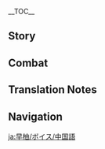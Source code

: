 {{CharacterTabs}}
{{LanguageTabs}}
{{Stub|1={{Meta/VO|rm=1}}}}
__TOC__
==Story==
{{VO/Story
|character           = Sayu
|language            = zh
|language_s          = zh
|language_t          = zh-tw
|name_s              = 早柚
|name_t              = 早柚

|vo_01_01_title_s    = 初次见面…
|vo_01_01_title_t    = 初次見面…
|vo_01_01_subtitle   = Hello
|vo_01_01_file       = VO_{language}{character} Hello.ogg
|vo_01_01_tx_s       = 「终末番」早柚，参上。<br>呼&mdash;&mdash;如果没有什么事情的话，我先去睡觉了。对了，不准趁我睡觉的时候偷偷摸我的头。
|vo_01_01_tx_t       = 「終末番」早柚，參上。<br>呼&mdash;&mdash;如果沒有什麼事情的話，我先去睡覺了。對了，不准趁我睡覺的時候偷偷摸我的頭。
|vo_01_01_rm         =
|vo_02_01_title_s    = 闲聊・睡着
|vo_02_01_title_t    = 閒聊・睡著
|vo_02_01_subtitle   = Chat: Asleep
|vo_02_01_file       = VO_{language}{character} Chat - Asleep.ogg
|vo_02_01_tx_s       = 呼啊…呼噜呼噜&mdash;&mdash;
|vo_02_01_tx_t       = 呼啊…呼嚕呼嚕&mdash;&mdash;
|vo_02_01_rm         =
|vo_02_02_title_s    = 闲聊・工作
|vo_02_02_title_t    = 閒聊・工作
|vo_02_02_subtitle   = Chat: Work
|vo_02_02_file       = VO_{language}{character} Chat - Work.ogg
|vo_02_02_tx_s       = 工作还不如睡觉。
|vo_02_02_tx_t       = 工作還不如睡覺。
|vo_02_02_rm         =
|vo_02_03_title_s    = 闲聊・长高
|vo_02_03_title_t    = 閒聊・長高
|vo_02_03_subtitle   = Chat: Height
|vo_02_03_file       = VO_{language}{character} Chat - Height.ogg
|vo_02_03_tx_s       = 什么时候才能长高呢？
|vo_02_03_tx_t       = 什麼時候才能長高呢？
|vo_02_03_rm         =
|vo_03_01_title_s    = 下雨的时候…
|vo_03_01_title_t    = 下雨的時候…
|vo_03_01_subtitle   = When It Rains
|vo_03_01_file       = VO_{language}{character} When It Rains.ogg
|vo_03_01_tx_s       = 快躲雨，被雨淋到就长不高了。
|vo_03_01_tx_t       = 快躲雨，被雨淋到就長不高了。
|vo_03_01_rm         =
|vo_03_02_title_s    = 打雷的时候…
|vo_03_02_title_t    = 打雷的時候…
|vo_03_02_subtitle   = When Thunder Strikes
|vo_03_02_file       = VO_{language}{character} When Thunder Strikes.ogg
|vo_03_02_tx_s       = 好大的动静，不过只要整个人都钻到被子里就能安稳睡觉了。
|vo_03_02_tx_t       = 好大的動靜，不過只要整個人都鑽到被子裡就能安穩睡覺了。
|vo_03_02_rm         =
|vo_03_03_title_s    = 下雪的时候…
|vo_03_03_title_t    = 下雪的時候…
|vo_03_03_subtitle   = When It Snows
|vo_03_03_file       = VO_{language}{character} When It Snows.ogg
|vo_03_03_tx_s       = 雪天很方便躲藏。比如说「雪降之隐」这种忍术，借助飘雪隐去身形，等别人察觉的时候，对方的眼前就只剩下飘落的雪花了。啊，你千万不要把这些告诉巫女姐姐。
|vo_03_03_tx_t       = 雪天很方便躲藏。比如說「雪降之隱」這種忍術，藉助飄雪隱去身形，等別人察覺的時候，對方的眼前就只剩下飄落的雪花了。啊，（你/妳）千萬不要把這些告訴巫女姐姐。
|vo_03_03_rm         =
|vo_03_04_title_s    = 阳光很好…
|vo_03_04_title_t    = 陽光很好…
|vo_03_04_subtitle   = When the Sun Is Out
|vo_03_04_file       = VO_{language}{character} When the Sun Is Out.ogg
|vo_03_04_tx_s       = 舒舒服服的好天气，啊&mdash;&mdash;好困哦。
|vo_03_04_tx_t       = 舒舒服服的好天氣，啊&mdash;&mdash;好睏哦。
|vo_03_04_rm         =
|vo_03_05_title_s    = 起风的时候…
|vo_03_05_title_t    = 起風的時候…
|vo_03_05_subtitle   = When It's Windy
|vo_03_05_file       = VO_{language}{character} When It's Windy.ogg
|vo_03_05_tx_s       = 风起之时，便是开溜的好时机。
|vo_03_05_tx_t       = 風起之時，便是開溜的好時機。
|vo_03_05_rm         =
|vo_03_06_title_s    = 刮大风了…
|vo_03_06_title_t    = 颳大風了…
|vo_03_06_subtitle   = When the Wind Is Blowing
|vo_03_06_file       = VO_{language}{character} When the Wind Is Blowing.ogg
|vo_03_06_tx_s       = 风吹得眼睛睁不开了，不如就这样，闭起眼睛睡一觉吧。
|vo_03_06_tx_t       = 風吹得眼睛睜不開了，不如就這樣，閉起眼睛睡一覺吧。
|vo_03_06_rm         =
|vo_04_01_title_s    = 早上好…
|vo_04_01_title_t    = 早安…
|vo_04_01_subtitle   = Good Morning
|vo_04_01_file       = VO_{language}{character} Good Morning.ogg
|vo_04_01_tx_s       = 已经…已经早上了吗？再睡10分钟…就10分钟嘛…那、那5分钟也行…呼…
|vo_04_01_tx_t       = 已經…已經早上了嗎？再睡10分鐘…就10分鐘嘛…那、那5分鐘也行…呼…
|vo_04_01_rm         =
|vo_04_02_title_s    = 中午好…
|vo_04_02_title_t    = 午安…
|vo_04_02_subtitle   = Good Afternoon
|vo_04_02_file       = VO_{language}{character} Good Afternoon.ogg
|vo_04_02_tx_s       = 好困，午睡时间还没到吗？
|vo_04_02_tx_t       = 好睏，午睡時間還沒到嗎？
|vo_04_02_rm         =
|vo_04_03_title_s    = 晚上好…
|vo_04_03_title_t    = 晚上好…
|vo_04_03_subtitle   = Good Evening
|vo_04_03_file       = VO_{language}{character} Good Evening.ogg
|vo_04_03_tx_s       = 确认完毕，方圆十里内没有巫女姐姐的踪影。今晚可以睡个好觉啦~
|vo_04_03_tx_t       = 確認完畢，方圓十里內沒有巫女姐姐的蹤影。今晚可以睡個好覺啦~
|vo_04_03_rm         =
|vo_04_04_title_s    = 晚安…
|vo_04_04_title_t    = 晚安…
|vo_04_04_subtitle   = Good Night
|vo_04_04_file       = VO_{language}{character} Good Night.ogg
|vo_04_04_tx_s       = 终于…可以睡觉了…晚…晚安…
|vo_04_04_tx_t       = 終於…可以睡覺了…晚…晚安…
|vo_04_04_rm         =
|vo_05_01_title_s    = 关于早柚自己・终末番
|vo_05_01_title_t    = 關於早柚自己・終末番
|vo_05_01_subtitle   = About {character}: Shuumatsuban
|vo_05_01_file       = VO_{language}{character} About {character} - Shuumatsuban.ogg
|vo_05_01_tx_s       = 我虽然属于「终末番」，但交给我的工作无非就是些情报收集、偷取物品之类的琐事。所以…所以不做也没有什么关系嘛。
|vo_05_01_tx_t       = 我雖然屬於「終末番」，但交給我的工作無非就是些情報收集、偷取物品之類的瑣事。所以…所以不做也沒有什麼關係嘛。
|vo_05_01_rm         =
|vo_05_02_title_s    = 关于早柚自己・旷工
|vo_05_02_title_t    = 關於早柚自己・翹班
|vo_05_02_subtitle   = About {character}: Skiving
|vo_05_02_friendship = 4
|vo_05_02_file       = VO_{language}{character} About {character} - Skiving.ogg
|vo_05_02_tx_s       = 「终末番」的工作本来就没什么意义嘛，一直拖着不做，就会有更合适的人去做。但是睡觉不一样啊，只要睡得够久，说不定哪天就能长高了，这可是意义非凡的。
|vo_05_02_tx_t       = 「終末番」的工作本來就沒什麼意義嘛，一直拖著不做，就會有更合適的人去做。但是睡覺不一樣啊，只要睡得夠久，說不定哪天就能長高了，這可是意義非凡的。
|vo_05_02_rm         =
|vo_06_01_title_s    = 关于我们・帮个忙
|vo_06_01_title_t    = 關於我們・幫個忙
|vo_06_01_subtitle   = About Us: Favor
|vo_06_01_file       = VO_{language}{character} About Us - Favor.ogg
|vo_06_01_tx_s       = 如果巫女姐姐来了，记得告诉我一声哦，我稍微睡…啊不，休息会儿。
|vo_06_01_tx_t       = 如果巫女姐姐來了，記得告訴我一聲哦，我稍微睡…啊不，休息一下。
|vo_06_01_rm         =
|vo_06_02_title_s    = 关于我们・摸摸头
|vo_06_02_title_t    = 關於我們・摸摸頭
|vo_06_02_subtitle   = About Us: Headpats
|vo_06_02_friendship = 6
|vo_06_02_file       = VO_{language}{character} About Us - Headpats.ogg
|vo_06_02_tx_s       = 摸摸头？唔，如果是你的话...那好吧，我不会咬你的，但是不能摸太久了，否则会长不高的！
|vo_06_02_tx_t       = 摸摸頭？唔，如果是（你/妳）的話…那好吧，我不會咬（你/妳）的，但是不能摸太久了，否則會長不高的！
|vo_06_02_rm         =
|vo_07_01_title_s    = 关于「神之眼」…
|vo_07_01_title_t    = 關於「神之眼」…
|vo_07_01_subtitle   = About the [[Vision]]
|vo_07_01_friendship = 4
|vo_07_01_file       = VO_{language}{character} About the Vision.ogg
|vo_07_01_tx_s       = 双手剑真的很重，光靠忍术的话，我肯定举不起来。但是有了「神之眼」就不一样了，所以不管怎么说，「神之眼」对我帮助很大。
|vo_07_01_tx_t       = 雙手劍真的很重，光靠忍術的話，我肯定舉不起來。但是有了「神之眼」就不一樣了，所以不管怎麼說，「神之眼」對我幫助很大。
|vo_07_01_rm         =
|vo_07_02_title_s    = 有什么想要分享…
|vo_07_02_title_t    = 有什麼想要分享…
|vo_07_02_subtitle   = Something to Share
|vo_07_02_file       = VO_{language}{character} Something to Share.ogg
|vo_07_02_tx_s       = 老师说我是我们流派最后一代传人了。毕竟也不是什么特别适合战斗的流派，我学的也都是些逃跑和隐蔽气息用的忍术，这也是没办法的事情吧…
|vo_07_02_tx_t       = 老師說我是我們流派最後一代傳人了。畢竟也不是什麼特別適合戰鬥的流派，我學的也都是些逃跑和隱蔽氣息用的忍術，這也是沒辦法的事情吧…
|vo_07_02_rm         =
|vo_07_03_title_s    = 感兴趣的见闻…
|vo_07_03_title_t    = 感興趣的見聞…
|vo_07_03_subtitle   = Interesting Things
|vo_07_03_file       = VO_{language}{character} Interesting Things.ogg
|vo_07_03_tx_s       = 你知道貉吗？一种比狸猫可爱得多的小动物，下次带你一起去看看吧~
|vo_07_03_tx_t       = （你/妳）知道貉嗎？一種比狸貓可愛得多的小動物，下次帶（你/妳）一起去看看吧~
|vo_07_03_rm         =

|vo_08_01_title_s    = 关于神里绫华…
|vo_08_01_title_t    = 關於神里綾華…
|vo_08_01_subtitle   = About [[Kamisato Ayaka]]
|vo_08_01_friendship = 4
|vo_08_01_file       = VO_{language}{character} About Kamisato Ayaka.ogg
|vo_08_01_tx_s       = 神里家的大小姐优雅又端庄，但是她专门任命了一位巫女姐姐来监督我，不让我偷懒…怎会如此…
|vo_08_01_tx_t       = 神里家的大小姐優雅又端莊，但是她專門任命了一位巫女姐姐來監督我，不讓我偷懶…怎會如此…
|vo_08_01_rm         =

|vo_08_02_title_s    = 关于神里绫人…
|vo_08_02_title_t    = 關於神里綾人…
|vo_08_02_subtitle   = About [[Kamisato Ayato]]
|vo_08_02_friendship = 4
|vo_08_02_file       = VO_{language}{character} About Kamisato Ayato.ogg
|vo_08_02_tx_s       = 我在树上休息的时候，经常会听到巫女姐姐们在聊他，似乎是一位工作很忙的大人。真是奇怪，工作什么的明明旷掉就好了…
|vo_08_02_tx_t       = 我在樹上休息的時候，經常會聽到巫女姐姐們在聊他，似乎是一位工作很忙的大人。真是奇怪，工作什麼的明明翹掉就好了…
|vo_08_02_rm         =

|vo_08_03_title_s    = 关于托马…
|vo_08_03_title_t    = 關於托馬…
|vo_08_03_subtitle   = About [[Thoma]]
|vo_08_03_friendship = 4
|vo_08_03_file       = VO_{language}{character} About Thoma.ogg
|vo_08_03_tx_s       = 明明都有神之眼了，他每次出现还是缠着我说想要学忍术，真是搞不懂。而且我睡觉的时间都不够，哪有时间教他嘛。
|vo_08_03_tx_t       = 明明都有神之眼了，他每次出現還是纏著我說想要學忍術，真是搞不懂。而且我睡覺的時間都不夠，哪有時間教他嘛。
|vo_08_03_rm         =

|vo_08_04_title_s    = 关于宵宫…
|vo_08_04_title_t    = 關於宵宮…
|vo_08_04_subtitle   = About [[Yoimiya]]
|vo_08_04_friendship = 4
|vo_08_04_file       = VO_{language}{character} About Yoimiya.ogg
|vo_08_04_tx_s       = 她每次碰到我就说什么，小狸猫我们一起去祭典玩之类的话。我才不是狸猫，也不想去祭典。说是一起去玩，其实就是想着在祭典上让我配合她的烟火表演忍术，但是这和「终末番」的工作有什么关联嘛！
|vo_08_04_tx_t       = 她每次碰到我就說什麼，小狸貓我們一起去祭典玩之類的話。我才不是狸貓，也不想去祭典。說是一起去玩，其實就是想著在祭典上讓我配合她的煙火表演忍術，但是這和「終末番」的工作有什麼關聯嘛！
|vo_08_04_rm         =

|vo_08_05_title_s    = 关于雷电将军…
|vo_08_05_title_t    = 關於雷電將軍…
|vo_08_05_subtitle   = About the [[Raiden Shogun]]
|vo_08_05_friendship = 4
|vo_08_05_file       = VO_{language}{character} About the Raiden Shogun.ogg
|vo_08_05_tx_s       = 那位大人…不是我能见到的人物。想知道更多事情的话，或许问问绫华大小姐比较好。
|vo_08_05_tx_t       = 那位大人…不是我能見到的人物。想知道更多事情的話，或許問問綾華大小姐比較好。
|vo_08_05_rm         =

|vo_08_06_title_s    = 关于八重神子…
|vo_08_06_title_t    = 關於八重神子…
|vo_08_06_subtitle   = About [[Yae Miko]]
|vo_08_06_friendship = 4
|vo_08_06_file       = VO_{language}{character} About Yae Miko.ogg
|vo_08_06_tx_s       = 她总喜欢摸我的头，可是我不敢咬她，也不敢反抗，总感觉如果拒绝了她会发生很可怕的事情。但是，再这样被摸下去，我会不会真的长不高了？怎么办呀…
|vo_08_06_tx_t       = 她總喜歡摸我的頭，可是我不敢咬她，也不敢反抗，總感覺如果拒絕了她會發生很可怕的事情。但是，再這樣被摸下去，我會不會真的長不高了？怎麼辦呀…
|vo_08_06_rm         =

|vo_08_07_title_s    = 关于荒泷一斗…
|vo_08_07_title_t    = 關於荒瀧一斗…
|vo_08_07_subtitle   = About [[Arataki Itto]]
|vo_08_07_friendship = 4
|vo_08_07_file       = VO_{language}{character} About Arataki Itto.ogg
|vo_08_07_tx_s       = 怎么会有这么吵吵嚷嚷的人，而且他还能长这么高！
|vo_08_07_tx_t       = 怎麼會有這麼吵吵嚷嚷的人，而且他還能長這麼高！
|vo_08_07_rm         =

|vo_08_08_title_s    = 关于久岐忍…
|vo_08_08_title_t    = 關於久岐忍…
|vo_08_08_subtitle   = About [[Kuki Shinobu]]
|vo_08_08_friendship = 4
|vo_08_08_file       = VO_{language}{character} About the Kuki Ninja.ogg
|vo_08_08_tx_s       = 没什么印象的名字，让我想想…欸？她是荒泷一斗的小弟吗？那肯定也是干扰睡眠的人，毕竟有个词叫做一丘之貉，不对，是一丘之狸！
|vo_08_08_tx_t       = 沒什麼印象的名字，讓我想想…欸？她是荒瀧一斗的小弟嗎？那肯定也是干擾睡眠的人，畢竟有個詞叫做一丘之貉，不對，是一丘之狸！
|vo_08_08_rm         =

|vo_08_09_title_s    = 关于绮良良…
|vo_08_09_title_t    = 關於綺良良…
|vo_08_09_subtitle   = About [[Kirara]]
|vo_08_09_friendship = 4
|vo_08_09_file       = VO_{language}{character} About Kirara.ogg
|vo_08_09_tx_s       = 有次我午觉睡醒，感觉身后暖和和的，一转头就看见有只猫正蜷着睡觉，关键是有一对毛茸茸的尾巴！吓得我差点从树枝上掉下去。这，这也是变身术吗？
|vo_08_09_tx_t       = 有次我午覺睡醒，感覺身後暖暖的，一轉頭就看見有隻貓正蜷著睡覺，而且竟然有一對毛茸茸的尾巴！嚇得我差點從樹枝上掉下去。這，這也是變身術嗎？
|vo_08_09_rm         =

|vo_08_10_title_s    = 关于梦见月瑞希…
|vo_08_10_title_t    = 關於夢見月瑞希…
|vo_08_10_subtitle   = About [[Yumemizuki Mizuki]]
|vo_08_10_friendship = 4
|vo_08_10_file       = VO_{language}{character} About Yumemizuki Mizuki.ogg
|vo_08_10_tx_s       = 奇怪的紫色妖怪…被她盯着的时候，感觉好像要被吃掉一样…唔！惹不起，我还是躲着她走吧！
|vo_08_10_tx_t       = 奇怪的紫色妖怪…被她盯著的時候，感覺好像要被吃掉一樣…唔！惹不起，我還是躲著她走吧！
|vo_08_10_rm         = 

|vo_09_01_title_s    = 想要了解早柚・其一
|vo_09_01_title_t    = 想要瞭解早柚・其一
|vo_09_01_subtitle   = More About {character}: I
|vo_09_01_file       = VO_{language}{character} More About {character} - 01.ogg
|vo_09_01_tx_s       = 呼&mdash;&mdash;
|vo_09_01_tx_t       = 呼&mdash;&mdash;
|vo_09_01_rm         =
|vo_09_02_title_s    = 想要了解早柚・其二
|vo_09_02_title_t    = 想要瞭解早柚・其二
|vo_09_02_subtitle   = More About {character}: II
|vo_09_02_friendship = 3
|vo_09_02_file       = VO_{language}{character} More About {character} - 02.ogg
|vo_09_02_tx_s       = 呃…你是问我的忍术流派的名字吗？那个…想不起来了啦，我还没睡醒，我再去睡一觉，睡醒后说不定就能想起来了。
|vo_09_02_tx_t       = 呃…（你/妳）是問我的忍術流派的名字嗎？那個…想不起來了啦，我還沒睡醒，我再去睡一覺，睡醒後說不定就能想起來了。
|vo_09_02_rm         =
|vo_09_03_title_s    = 想要了解早柚・其三
|vo_09_03_title_t    = 想要瞭解早柚・其三
|vo_09_03_subtitle   = More About {character}: III
|vo_09_03_friendship = 4
|vo_09_03_file       = VO_{language}{character} More About {character} - 03.ogg
|vo_09_03_tx_s       = 好吧，告诉你也行。你先答应我不准笑，不然我就再也不理你了。我们流派叫做&mdash;&mdash;呜呼流…<br>说是因为我们流派的忍术以戏弄敌人为长而取的名字，可是，可是…唉。
|vo_09_03_tx_t       = 好吧，告訴（你/妳）也行。（你/妳）先答應我不准笑，不然我就再也不理（你/妳）了。我們流派叫做&mdash;&mdash;嗚呼流…<br>說是因為我們流派的忍術以戲弄敵人為長而取的名字，可是，可是…唉。
|vo_09_03_rm         =
|vo_09_04_title_s    = 想要了解早柚・其四
|vo_09_04_title_t    = 想要瞭解早柚・其四
|vo_09_04_subtitle   = More About {character}: IV
|vo_09_04_friendship = 5
|vo_09_04_file       = VO_{language}{character} More About {character} - 04.ogg
|vo_09_04_tx_s       = 你会爬树吗？我非常擅长这个，可以教你哦。还有，神社那边有棵树特别适合偷…啊不，特别适合小憩。下次你想睡午觉的时候，记得来找我，我们一起爬上去午睡吧。
|vo_09_04_tx_t       = （你/妳）會爬樹嗎？我非常擅長這個，可以教（你/妳）哦。還有，神社那邊有棵樹特別適合偷…啊不，特別適合小憩。下次（你/妳）想睡午覺的時候，記得來找我，我們一起爬上去午睡吧。
|vo_09_04_rm         =
|vo_09_05_title_s    = 想要了解早柚・其五
|vo_09_05_title_t    = 想要瞭解早柚・其五
|vo_09_05_subtitle   = More About {character}: V
|vo_09_05_friendship = 6
|vo_09_05_file       = VO_{language}{character} More About {character} - 05.ogg
|vo_09_05_tx_s       = 其实这套衣服是老师给我的，说是以貉为原型做的，还有助于我逃跑什么的…然后又说我已经长大了可以独当一面了，但也要保护好自己，说完老师就离开了我。可我这个身高，真的能独当一面吗…<br>唔…欸？你是说你会陪着我吗？你真的不会离开我吗？
|vo_09_05_tx_t       = 其實這套衣服是老師給我的，說是以貉為原型做的，還有助於我逃跑什麼的…然後又說我已經長大了可以獨當一面了，但也要保護好自己，說完老師就離開了我。可是我這個身高，真的能獨當一面嗎…<br>唔…欸？（你/妳）是說（你/妳）會陪著我嗎？（你/妳）真的不會離開我嗎？
|vo_09_05_rm         =
|vo_10_01_title_s    = 早柚的爱好…
|vo_10_01_title_t    = 早柚的愛好…
|vo_10_01_subtitle   = {character}'s Hobbies
|vo_10_01_file       = VO_{language}{character} Hobbies.ogg
|vo_10_01_tx_s       = 套上衣服上的帽子，不用担心会被巫女姐姐找到，然后睡个天昏地暗，这应该是世界上最幸福的事情了吧。
|vo_10_01_tx_t       = 套上衣服上的帽子，不用擔心會被巫女姐姐找到，然後睡個天昏地暗，這應該是世界上最幸福的事情了吧。
|vo_10_01_rm         =
|vo_10_02_title_s    = 早柚的烦恼・误会
|vo_10_02_title_t    = 早柚的煩惱・誤會
|vo_10_02_subtitle   = {character}'s Troubles: Misunderstanding
|vo_10_02_file       = VO_{language}{character} Troubles - Misunderstanding.ogg
|vo_10_02_tx_s       = 很多人第一次见到我的时候，都会大呼小叫，还把我当成狸猫。可早柚就是早柚，才不是狸猫。
|vo_10_02_tx_t       = 很多人第一次見到我的時候，都會大呼小叫，還把我當成狸貓。可是早柚就是早柚，才不是狸貓。
|vo_10_02_rm         =
|vo_10_03_title_s    = 早柚的烦恼・身高
|vo_10_03_title_t    = 早柚的煩惱・身高
|vo_10_03_subtitle   = {character}'s Troubles: Height
|vo_10_03_file       = VO_{language}{character} Troubles - Height.ogg
|vo_10_03_tx_s       = 什么时候才能长高呢？跟我同年的人身高都快是我的两倍了，可我还…不行，再睡久一点一定能长高的！我要睡觉了，晚安。
|vo_10_03_tx_t       = 什麼時候才能長高呢？跟我同年的人身高都快是我的兩倍了，可是我還…不行，再睡久一點一定能長高的！我要睡覺了，晚安。
|vo_10_03_rm         =
|vo_10_04_title_s    = 早柚的烦恼・死循环
|vo_10_04_title_t    = 早柚的煩惱・死循環
|vo_10_04_subtitle   = {character}'s Troubles: Feedback Loop
|vo_10_04_file       = VO_{language}{character} Troubles - Feedback Loop.ogg
|vo_10_04_tx_s       = 我上次听人说，烦恼太多也会长不高…呜，我该怎么办才好…
|vo_10_04_tx_t       = 我上次聽人說，煩惱太多也會長不高…嗚，我該怎麼辦才好…
|vo_10_04_rm         =
|vo_10_05_title_s    = 喜欢的食物…
|vo_10_05_title_t    = 喜歡的食物…
|vo_10_05_subtitle   = Favorite Food
|vo_10_05_file       = VO_{language}{character} Favorite Food.ogg
|vo_10_05_tx_s       = 能一下子提供很多能量的食物吧，比如说饭团。睡醒了吃一个就不会头晕眼花，然后又能继续睡觉了。
|vo_10_05_tx_t       = 能一下子提供很多能量的食物吧，比如說飯糰。睡醒了吃一個就不會頭暈眼花，然後又能繼續睡覺了。
|vo_10_05_rm         =
|vo_10_06_title_s    = 讨厌的食物…
|vo_10_06_title_t    = 討厭的食物…
|vo_10_06_subtitle   = Least Favorite Food
|vo_10_06_file       = VO_{language}{character} Least Favorite Food.ogg
|vo_10_06_tx_s       = 想要长高的话，就不能挑食！说来最近好像身高也没有变化，是不是因为蔬菜吃少了，但是沙拉真的没办法提供饱腹感，而且还苦苦的，呜欸&mdash;&mdash;
|vo_10_06_tx_t       = 想要長高的話，就不能挑食！說來最近好像身高也沒有變化，是不是因為蔬菜吃少了，但是沙拉真的沒辦法提供飽腹感，而且還苦苦的，嗚欸&mdash;&mdash;
|vo_10_06_rm         =

<!-- Receiving a Gift -->
|vo_11_01_title_s    = 收到赠礼・其一
|vo_11_01_title_t    = 收到贈禮・其一
|vo_11_01_subtitle   = Receiving a Gift: I
|vo_11_01_file       = VO_{language}{character} Receiving a Gift - 01.ogg
|vo_11_01_tx_s       = 肚子好饱。这下可以安心睡觉啦。
|vo_11_01_tx_t       = 肚子好飽。這下可以安心睡覺啦。
|vo_11_01_rm         = 
|vo_11_02_title_s    = 收到赠礼・其二
|vo_11_02_title_t    = 收到贈禮・其二
|vo_11_02_subtitle   = Receiving a Gift: II
|vo_11_02_file       = VO_{language}{character} Receiving a Gift - 02.ogg
|vo_11_02_tx_s       = 吃着吃着…就困了。
|vo_11_02_tx_t       = 吃著吃著…就睏了。
|vo_11_02_rm         = 
|vo_11_03_title_s    = 收到赠礼・其三
|vo_11_03_title_t    = 收到贈禮・其三
|vo_11_03_subtitle   = Receiving a Gift: III
|vo_11_03_file       = VO_{language}{character} Receiving a Gift - 03.ogg
|vo_11_03_tx_s       = 要想个办法…逃走。
|vo_11_03_tx_t       = 要想個辦法…逃走。
|vo_11_03_rm         = 
|vo_12_01_title_s    = 生日…
|vo_12_01_title_t    = 生日…
|vo_12_01_subtitle   = Birthday
|vo_12_01_file       = VO_{language}{character} Birthday.ogg
|vo_12_01_tx_s       = 你有什么想学的忍术吗？我可以教你！当然仅限于我会的。呃？你问我为什么不睡觉？嗯…我还不困，而且，而且今天是特别的日子，我不可以睡过去，因为我想亲口对你说&mdash;&mdash;生日快乐呀。
|vo_12_01_tx_t       = （你/妳）有什麼想學的忍術嗎？我可以教（你/妳）！當然僅限於我會的。呃？（你/妳）問我為什麼不睡覺？嗯…我還不睏，而且，而且今天是特別的日子，我不可以睡過去，因為我想親口對（你/妳）說&mdash;&mdash;生日快樂呀。
|vo_12_01_rm         =
|vo_13_01_title_s    = 突破的感受・起
|vo_13_01_title_t    = 突破的感受・起
|vo_13_01_subtitle   = Feelings About Ascension: Intro
|vo_13_01_ascension  = 1
|vo_13_01_file       = VO_{language}{character} Feelings About Ascension -  01.ogg
|vo_13_01_tx_s       = 我有长高一点点吗？
|vo_13_01_tx_t       = 我有長高一點點嗎？
|vo_13_01_rm         =
|vo_13_02_title_s    = 突破的感受・承
|vo_13_02_title_t    = 突破的感受・承
|vo_13_02_subtitle   = Feelings About Ascension: Building Up
|vo_13_02_ascension  = 2
|vo_13_02_file       = VO_{language}{character} Feelings About Ascension -  02.ogg
|vo_13_02_tx_s       = 太好了，能溜得更快了，这下子肯定不会被抓住了。
|vo_13_02_tx_t       = 太好了，能溜得更快了，這下子肯定不會被抓住了。
|vo_13_02_rm         =
|vo_13_03_title_s    = 突破的感受・转
|vo_13_03_title_t    = 突破的感受・轉
|vo_13_03_subtitle   = Feelings About Ascension: Climax
|vo_13_03_ascension  = 4
|vo_13_03_file       = VO_{language}{character} Feelings About Ascension -  03.ogg
|vo_13_03_tx_s       = 谢谢你帮我收集了那么多材料，要是我自己来的话…肯定在路上就会睡着了。
|vo_13_03_tx_t       = 謝謝（你/妳）幫我收集了那麼多材料，要是我自己來的話…肯定在路上就會睡著了。
|vo_13_03_rm         =
|vo_13_04_title_s    = 突破的感受・合
|vo_13_04_title_t    = 突破的感受・合
|vo_13_04_subtitle   = Feelings About Ascension: Conclusion
|vo_13_04_ascension  = 6
|vo_13_04_file       = VO_{language}{character} Feelings About Ascension -  04.ogg
|vo_13_04_tx_s       = 我好像确实像老师说的那样，可以独当一面了。这样子长不长高或许对我来说也没有那么重要了，因为现在重要的是…有你陪在我身边。
|vo_13_04_tx_t       = 我好像確實像老師說的那樣，可以獨當一面了。這樣子長不長高或許對我來說也沒有那麼重要了，因為現在重要的是…有（你/妳）陪在我身邊。
|vo_13_04_rm         =
|vo_13_04_tl         =
}}

==Combat==
{{Combat VO
|character           = Sayu
|language            = zh

|skill_1_tx_s        = 走啦。<small>''(Pressed Fuufuu Whirlwind Kick)''</small>
|skill_1_tx_t        =  走啦。<small>''(Pressed Fuufuu Whirlwind Kick)''</small>
|skill_1_rm          = Zǒu la.
|skill_2_tx_s        = 溜咯。 <small>''(Pressed Fuufuu Whirlwind Kick)''</small>
|skill_2_tx_t        = 溜囉。 <small>''(Pressed Fuufuu Whirlwind Kick)''</small>
|skill_2_rm          = Liū lo.
|skill_3_tx_s        = 咕噜，哈！…嘿呀。 <small>''(Pressed Fuufuu Whirlwind Kick)''</small>
|skill_3_tx_t        = 咕嚕，哈！…嘿呀。 <small>''(Pressed Fuufuu Whirlwind Kick)''</small>
|skill_3_rm          = Gūlū, hā! ...Hēi yā.
|skill_4_tx_s        = 极意遁走。 <small>''(Held Fuufuu Whirlwind Kick)''</small>
|skill_4_tx_t        = 極意遁走。 <small>''(Held Fuufuu Whirlwind Kick)''</small>
|skill_4_rm          = Jíyì dùnzǒu.
|skill_5_tx_s        = 抓不住我…呜。 <small>''(Held Fuufuu Whirlwind Kick)''</small>
|skill_5_tx_t        = 抓不住我…嗚。 <small>''(Held Fuufuu Whirlwind Kick)''</small>
|skill_5_rm          = Zhuā bù zhù wǒ...wū.
|skill_6_tx_s        = 随风而遁…呜。 <small>''(Held Fuufuu Whirlwind Kick)''</small>
|skill_6_tx_t        = 隨風而遁…嗚。 <small>''(Held Fuufuu Whirlwind Kick)''</small>
|skill_6_rm          = Suí fēng ér dùn...wū.

|burst_1_tx_s        = 分身之术。
|burst_1_tx_t        = 分身之術。
|burst_1_rm          = Fēnshēn zhī shù.
|burst_2_tx_s        = 出来吧！
|burst_2_tx_t        = 出來吧！
|burst_2_rm          = Chūlái ba!
|burst_3_tx_s        = 嘿咻…呜。
|burst_3_tx_t        = 嘿咻…嗚。
|burst_3_rm          = Hēixiū... wū.

|sprint-s_1_tx_s     = 疾风遁术。
|sprint-s_1_tx_t     = 疾風遁術。
|sprint-s_1_rm       = Jífēng dùnshù.
|sprint-s_2_file     = Sprint Start 02,Sprint Start 03

|glider_1_file       = Deploying Wind Glider 01,Deploying Wind Glider 02,Deploying Wind Glider 03

|chest_1_tx_s        = 这个箱子…好像可以睡进去。
|chest_1_tx_t        = 這個箱子…好像可以睡進去。
|chest_1_rm          = Zhège xiāngzi... hǎoxiàng kěyǐ shuì jìnqù.
|chest_2_tx_s        = 大丰收！可以睡觉了吗？
|chest_2_tx_t        = 大豐收！可以睡覺了嗎？
|chest_2_rm          = Dà fēngshōu! Kěyǐ shuìjiàole ma?
|chest_3_tx_s        = 是对长高有帮助的东西吗？
|chest_3_tx_t        = 是對長高有幫助的東西嗎？
|chest_3_rm          = Shì duì zhǎnggāo yǒu bāngzhù de dōngxi ma?

|low-hp_1_tx_s       = 逃跑的话，该用…
|low-hp_1_tx_t       = 逃跑的話，該用…
|low-hp_1_rm         = Táopǎo dehuà, gāi yòng...
|low-hp_2_tx_s       = 头晕乎乎的。
|low-hp_2_tx_t       = 頭暈乎乎的。
|low-hp_2_rm         = Tóuyūn hūhū de.
|low-hp_3_tx_s       = 呼，好累。
|low-hp_3_tx_t       = 呼，好累。
|low-hp_3_rm         = Hū, hǎo lèi.

<!-- Ally at Low HP -->
|ally-low-hp_1_tx_s  = 我来掩护。
|ally-low-hp_1_tx_t  = 我來掩護。
|ally-low-hp_1_rm    = Wǒ lái yǎnhù.
|ally-low-hp_2_tx_s  = 先退下休息。
|ally-low-hp_2_tx_t  = 先退下休息。
|ally-low-hp_2_rm    = Xiān tuìxià xiūxí.

|fallen_1_tx_s       = 没能...逃掉...
|fallen_1_tx_t       = 沒能…逃掉…
|fallen_1_rm         = Méi néng... táodiào...
|fallen_2_tx_s       = …晚、晚安了…
|fallen_2_tx_t       = …晚、晚安了…
|fallen_2_rm         = ...Wǎn, wǎn'ān le...
|fallen_3_tx_s       = 不该偷懒的…
|fallen_3_tx_t       = 不該偷懶的…
|fallen_3_rm         = Bùgāi tōulǎn de...

|hit-l_1_tx_s        = 痛。
|hit-l_1_tx_t        = 痛。
|hit-l_1_rm          = Tòng.
|hit-l_2_file        = Light Hit Taken 02,Light Hit Taken 03,Light Hit Taken 04,Light Hit Taken 05,Light Hit Taken 06

|hit-h_1_tx_s        = 没躲开。
|hit-h_1_tx_t        = 沒躲開。
|hit-h_1_rm          = Méi duǒkāi.
|hit-h_2_tx_s        = 呜，要晕倒了。
|hit-h_2_tx_t        = 嗚，要暈倒了。
|hit-h_2_rm          = Wū, yāo yūndǎole.
|hit-h_3_file        = Heavy Hit Taken 03,Heavy Hit Taken 04,Heavy Hit Taken 05,Heavy Hit Taken 06

|join_1_tx_s         = 好困。
|join_1_tx_t         = 好睏。
|join_1_rm           = Hǎo kùn.
|join_2_tx_s         = 可以睡觉吗？
|join_2_tx_t         = 可以睡覺嗎？
|join_2_rm           = Kěyǐ shuìjiào ma?
|join_3_tx_s         = 呜，居然被抓住了。
|join_3_tx_t         = 嗚，居然被抓住了。
|join_3_rm           = Wū, jūrán bèi zhuāzhùle.

|idle_1_file         = Standby 01, Standby 02

|atk-l_1_file        = Light Attack 01,Light Attack 02,Light Attack 03,Light Attack 04,Light Attack 05,Light Attack 06,Light Attack 07

|atk-m_1_file        = Mid Attack 01,Mid Attack 02,Mid Attack 03

|atk-h_1_file        = Heavy Attack 01,Heavy Attack 02,Heavy Attack 03

|climb_1_file        = Climbing 01,Climbing 02,Climbing 03,Climbing 04,Climbing 05

|climb-b_1_file      = Climbing Breath 01,Climbing Breath 02,Climbing Breath 03

|jump_1_file         = Jumping 01,Jumping 02,Jumping 03,Jumping 04,Jumping 05
}}

==Translation Notes==
{{Reflist|group=TN •}}

==Navigation==
{{Character Navbox|VO-ZH}}

[[ja:早柚/ボイス/中国語]]